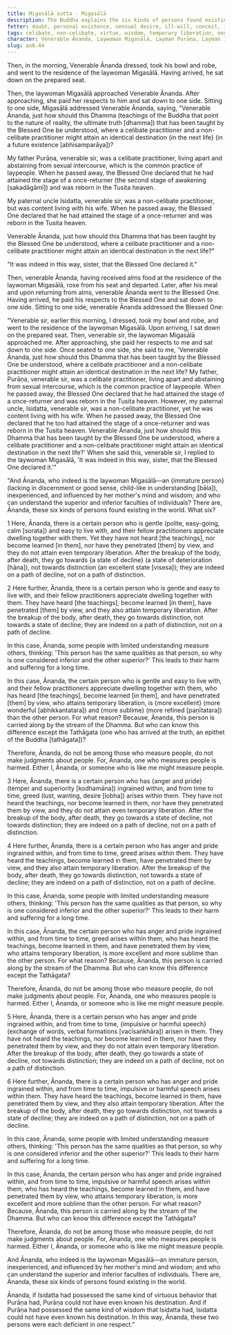 ```yaml
---
title: Migasālā sutta - Migasālā
description: The Buddha explains the six kinds of persons found existing in the world based on their mental qualities and understanding of the teachings.
fetter: doubt, personal existence, sensual desire, ill-will, conceit, ignorance
tags: celibate, non-celibate, virtue, wisdom, temporary liberation, once-returner, Tusita heaven, Dhamma, Tathāgata, superior faculties, inferior faculties, harm, suffering, anger, pride, impulsive speech, harmful speech, decline, distinction, path, judgment, measurement, an, an6
character: Venerable Ānanda, Laywoman Migasālā, Layman Purāṇa, Layman Isidatta
slug: an6.44
---
```


Then, in the morning, Venerable Ānanda dressed, took his bowl and robe, and went to the residence of the laywoman Migasālā. Having arrived, he sat down on the prepared seat.

Then, the laywoman Migasālā approached Venerable Ānanda. After approaching, she paid her respects to him and sat down to one side. Sitting to one side, Migasālā addressed Venerable Ānanda, saying, "Venerable Ānanda, just how should this Dhamma (teachings of the Buddha that point to the nature of reality, the ultimate truth [dhamma]) that has been taught by the Blessed One be understood, where a celibate practitioner and a non-celibate practitioner might attain an identical destination \{in the next life} (in a future existence [abhisamparāya])?

My father Purāṇa, venerable sir, was a celibate practitioner, living apart and abstaining from sexual intercourse, which is the common practice of laypeople. When he passed away, the Blessed One declared that he had attained the stage of a once-returner (the second stage of awakening [sakadāgāmī]) and was reborn in the Tusita heaven.

My paternal uncle Isidatta, venerable sir, was a non-celibate practitioner, but was content living with his wife. When he passed away, the Blessed One declared that he had attained the stage of a once-returner and was reborn in the Tusita heaven.

Venerable Ānanda, just how should this Dhamma that has been taught by the Blessed One be understood, where a celibate practitioner and a non-celibate practitioner might attain an identical destination in the next life?"

"It was indeed in this way, sister, that the Blessed One declared it."

Then, venerable Ānanda, having received alms food at the residence of the laywoman Migasālā, rose from his seat and departed. Later, after his meal and upon returning from alms, venerable Ānanda went to the Blessed One. Having arrived, he paid his respects to the Blessed One and sat down to one side. Sitting to one side, venerable Ānanda addressed the Blessed One:

"Venerable sir, earlier this morning, I dressed, took my bowl and robe, and went to the residence of the laywoman Migasālā. Upon arriving, I sat down on the prepared seat. Then, venerable sir, the laywoman Migasālā approached me. After approaching, she paid her respects to me and sat down to one side. Once seated to one side, she said to me, 'Venerable Ānanda, just how should this Dhamma that has been taught by the Blessed One be understood, where a celibate practitioner and a non-celibate practitioner might attain an identical destination in the next life? My father, Purāṇa, venerable sir, was a celibate practitioner, living apart and abstaining from sexual intercourse, which is the common practice of laypeople. When he passed away, the Blessed One declared that he had attained the stage of a once-returner and was reborn in the Tusita heaven. However, my paternal uncle, Isidatta, venerable sir, was a non-celibate practitioner, yet he was content living with his wife. When he passed away, the Blessed One declared that he too had attained the stage of a once-returner and was reborn in the Tusita heaven. Venerable Ānanda, just how should this Dhamma that has been taught by the Blessed One be understood, where a celibate practitioner and a non-celibate practitioner might attain an identical destination in the next life?' When she said this, venerable sir, I replied to the laywoman Migasālā, 'It was indeed in this way, sister, that the Blessed One declared it.'"

"And Ānanda, who indeed is the laywoman Migasālā—an \{immature person} (lacking in discernment or good sense, child-like in understanding [bāla]), inexperienced, and influenced by her mother's mind and wisdom; and who can understand the superior and inferior faculties of individuals? There are, Ānanda, these six kinds of persons found existing in the world. What six?

1 Here, Ānanda, there is a certain person who is gentle (polite, easy-going, calm [sorata]) and easy to live with, and their fellow practitioners appreciate dwelling together with them. Yet they have not heard [the teachings], nor become learned [in them], nor have they penetrated [them] by view, and they do not attain even temporary liberation. After the breakup of the body, after death, they go towards \{a state of decline} (a state of deterioration [hāna]), not towards distinction (an excellent state [visesa]); they are indeed on a path of decline, not on a path of distinction.

2 Here further, Ānanda, there is a certain person who is gentle and easy to live with, and their fellow practitioners appreciate dwelling together with them. They have heard [the teachings], become learned [in them], have penetrated [them] by view, and they also attain temporary liberation. After the breakup of the body, after death, they go towards distinction, not towards a state of decline; they are indeed on a path of distinction, not on a path of decline.

In this case, Ānanda, some people with limited understanding measure others, thinking: 'This person has the same qualities as that person, so why is one considered inferior and the other superior?' This leads to their harm and suffering for a long time.

In this case, Ānanda, the certain person who is gentle and easy to live with, and their fellow practitioners appreciate dwelling together with them, who has heard [the teachings], become learned [in them], and have penetrated [them] by view, who attains temporary liberation, is \{more excellent} (more wonderful [abhikkantatara]) and \{more sublime} (more refined [paṇītatara]) than the other person. For what reason? Because, Ānanda, this person is carried along by the stream of the Dhamma. But who can know this difference except the Tathāgata (one who has arrived at the truth, an epithet of the Buddha [tathāgata])?

Therefore, Ānanda, do not be among those who measure people, do not make judgments about people. For, Ānanda, one who measures people is harmed. Either I, Ānanda, or someone who is like me might measure people.

3 Here, Ānanda, there is a certain person who has \{anger and pride} (temper and superiority [kodhamāna]) ingrained within, and from time to time, greed (lust, wanting, desire [lobha]) arises within them. They have not heard the teachings, nor become learned in them, nor have they penetrated them by view, and they do not attain even temporary liberation. After the breakup of the body, after death, they go towards a state of decline, not towards distinction; they are indeed on a path of decline, not on a path of distinction.

4 Here further, Ānanda, there is a certain person who has anger and pride ingrained within, and from time to time, greed arises within them. They have heard the teachings, become learned in them, have penetrated them by view, and they also attain temporary liberation. After the breakup of the body, after death, they go towards distinction, not towards a state of decline; they are indeed on a path of distinction, not on a path of decline.

In this case, Ānanda, some people with limited understanding measure others, thinking: 'This person has the same qualities as that person, so why is one considered inferior and the other superior?' This leads to their harm and suffering for a long time.

In this case, Ānanda, the certain person who has anger and pride ingrained within, and from time to time, greed arises within them, who has heard the teachings, become learned in them, and have penetrated them by view, who attains temporary liberation, is more excellent and more sublime than the other person. For what reason? Because, Ānanda, this person is carried along by the stream of the Dhamma. But who can know this difference except the Tathāgata?

Therefore, Ānanda, do not be among those who measure people, do not make judgments about people. For, Ānanda, one who measures people is harmed. Either I, Ānanda, or someone who is like me might measure people.

5 Here, Ānanda, there is a certain person who has anger and pride ingrained within, and from time to time, \{impulsive or harmful speech} (exchange of words, verbal formations [vacīsaṅkhāra]) arisen in them. They have not heard the teachings, nor become learned in them, nor have they penetrated them by view, and they do not attain even temporary liberation. After the breakup of the body, after death, they go towards a state of decline, not towards distinction; they are indeed on a path of decline, not on a path of distinction.

6 Here further, Ānanda, there is a certain person who has anger and pride ingrained within, and from time to time, impulsive or harmful speech arises within them. They have heard the teachings, become learned in them, have penetrated them by view, and they also attain temporary liberation. After the breakup of the body, after death, they go towards distinction, not towards a state of decline; they are indeed on a path of distinction, not on a path of decline.

In this case, Ānanda, some people with limited understanding measure others, thinking: 'This person has the same qualities as that person, so why is one considered inferior and the other superior?' This leads to their harm and suffering for a long time.

In this case, Ānanda, the certain person who has anger and pride ingrained within, and from time to time, impulsive or harmful speech arises within them, who has heard the teachings, become learned in them, and have penetrated them by view, who attains temporary liberation, is more excellent and more sublime than the other person. For what reason? Because, Ānanda, this person is carried along by the stream of the Dhamma. But who can know this difference except the Tathāgata?

Therefore, Ānanda, do not be among those who measure people, do not make judgments about people. For, Ānanda, one who measures people is harmed. Either I, Ānanda, or someone who is like me might measure people.

And Ānanda, who indeed is the laywoman Migasālā—an immature person, inexperienced, and influenced by her mother's mind and wisdom; and who can understand the superior and inferior faculties of individuals. There are, Ānanda, these six kinds of persons found existing in the world.

Ānanda, if Isidatta had possessed the same kind of virtuous behavior that Purāṇa had, Purāṇa could not have even known his destination. And if Purāṇa had possessed the same kind of wisdom that Isidatta had, Isidatta could not have even known his destination. In this way, Ānanda, these two persons were each deficient in one respect."